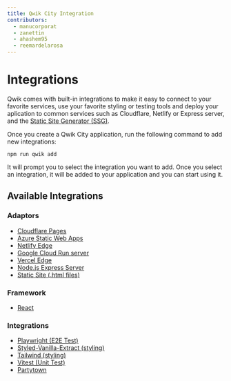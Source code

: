 ```yaml
---
title: Qwik City Integration
contributors:
  - manucorporat
  - zanettin
  - ahashem95
  - reemardelarosa
---
```


# Integrations

Qwik comes with built-in integrations to make it easy to connect to your favorite services, use your favorite styling or testing tools and deploy your aplication to common services such as Cloudflare, Netlify or Express server, and the [Static Site Generator (SSG)](/docs/(qwikcity)/guides/static-site-generation/index.mdx).

Once you create a Qwik City application, run the following command to add new integrations:

```shell
npm run qwik add
```

It will prompt you to select the integration you want to add. Once you select an integration, it will be added to your application and you can start using it.

## Available Integrations

### Adaptors

- [Cloudflare Pages](/deployments/cloudflare-pages/index.mdx)
- [Azure Static Web Apps](/deployments/azure-swa/index.mdx)
- [Netlify Edge](/deployments/netlify-edge/index.mdx)
- [Google Cloud Run server](/deployments/gcp-cloud-run/index.mdx)
- [Vercel Edge](/deployments/vercel-edge/index.mdx)
- [Node.js Express Server](/deployments/node/index.mdx)
- [Static Site (.html files)](/docs/(qwikcity)/guides/static-site-generation/index.mdx)

### Framework

- [React](/integrations/react/index.mdx)

### Integrations

- [Playwright (E2E Test)](/integrations/playwright/index.mdx)
- [Styled-Vanilla-Extract (styling)](/integrations/styled-vanilla-extract/index.mdx)
- [Tailwind (styling)](/integrations/tailwind/index.mdx)
- [Vitest (Unit Test)](/integrations/vitest/index.mdx)
- [Partytown](/integrations/partytown/index.mdx)
